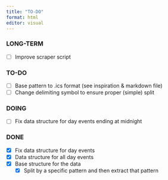 ```yaml
---
title: "TO-DO"
format: html
editor: visual
---
```


### LONG-TERM

-   [ ] Improve scraper script

### TO-DO

-   [ ] Base pattern to .ics format (see inspiration & markdown file)
-   [ ] Change delimiting symbol to ensure proper (simple) split

### DOING

-   [ ] Fix data structure for day events ending at midnight

### DONE

-   [x] Fix data structure for day events
-   [x] Data structure for all day events
-   [x] Base structure for the data
    -   [x] Split by a specific pattern and then extract that pattern

### 
